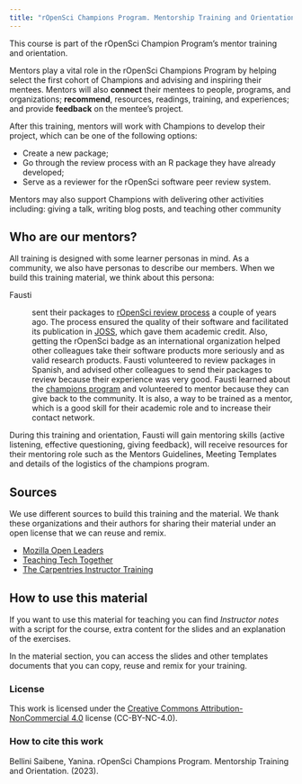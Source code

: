 ```yaml
---
title: "rOpenSci Champions Program. Mentorship Training and Orientation"
---
```


This course is part of the rOpenSci Champion Program's mentor training and orientation. 

Mentors play a vital role in the rOpenSci Champions Program by helping select the first cohort of Champions and advising and inspiring their mentees. Mentors will also __connect__ their mentees to people, programs, and organizations; __recommend__, resources, readings, training, and experiences; and provide __feedback__ on the mentee’s project.

After this training, mentors will work with Champions to develop their project, which can be one of the following options:

* Create a new package;
* Go through the review process with an R package they have already developed;
* Serve as a reviewer for the rOpenSci software peer review system.

Mentors may also support Champions with delivering other activities including: giving a talk, writing blog posts, and teaching other community 

## Who are our mentors?

All training is designed with some learner personas in mind. As a community, we also have personas to describe our members.  When we build this training material, we think about this persona:

Fausti

:   sent their packages to [rOpenSci review process](https://ropensci.org/software-review/) a couple of years ago. The process ensured the quality of their software and facilitated its publication in [JOSS](https://joss.theoj.org/), which gave them academic credit. Also, getting the rOpenSci badge as an international organization helped other colleagues take their software products more seriously and as valid research products.
Fausti volunteered to review packages in Spanish, and advised other colleagues to send their packages to review because their experience was very good.
Fausti learned about the [champions program](https://ropensci.org/champions/) and volunteered to mentor because they can give back to the community. It is also, a way to be trained as a mentor, which is a good skill for their academic role and to increase their contact network.


During this training and orientation, Fausti will gain mentoring skills (active listening, effective questioning, giving feedback), will receive resources for their mentoring role such as the Mentors Guidelines, Meeting Templates and details of the logistics of the champions program.


## Sources

We use different sources to build this training and the material. We thank these organizations and their authors for sharing their material under an open license that we can reuse and remix.

* [Mozilla Open Leaders](https://foundation.mozilla.org/en/initiatives/mozilla-open-leaders/) 
* [Teaching Tech Together](https://teachtogether.tech/en/index.html) 
* [The Carpentries Instructor Training](https://carpentries.github.io/instructor-training/) 

## How to use this material

If you want to use this material for teaching you can find _Instructor notes_ with a script for the course, extra content for the slides and an explanation of the exercises.

In the material section, you can access the slides and other templates documents that you can copy, reuse and remix for your training. 

### License

This work is licensed under the [Creative Commons Attribution-NonCommercial 4.0](https://creativecommons.org/licenses/by-nc/4.0/) license (CC-BY-NC-4.0).

### How to cite this work

Bellini Saibene, Yanina. rOpenSci Champions Program. Mentorship Training and Orientation. (2023).
